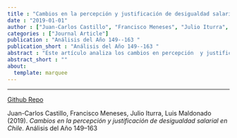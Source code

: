 ```yaml
---
title : "Cambios en la percepción y justificación de desigualdad salarial en Chile"
date : "2019-01-01"
author : ["Juan-Carlos Castillo", "Francisco Meneses", "Julio Iturra", "Luis Maldonado"]
categories : ["Journal Article"]
publication : "Análisis del Año 149--163 "
publication_short : "Análisis del Año 149--163 "
abstract : "Este artículo analiza los cambios en percepción  y justificación de la desigualdad económica en Chile entre 1999 y 2019 utilizando datos de la encuesta International Social Survey Programme.  También se analizan estos cambios en relación al nivel educacional y el estatus social subjetivo."
abstract_short : ""
about:
  template: marquee
---
```

---
[Github Repo](https://github.com/justicia-distributiva/chile-ISSP-gaps-1999-2019)


::: {.callout-note title="How to cite this work"}

Juan-Carlos Castillo, Francisco Meneses, Julio Iturra, Luis Maldonado (2019). *Cambios en la percepción y justificación de desigualdad salarial en Chile*. Análisis del Año 149--163 

:::


